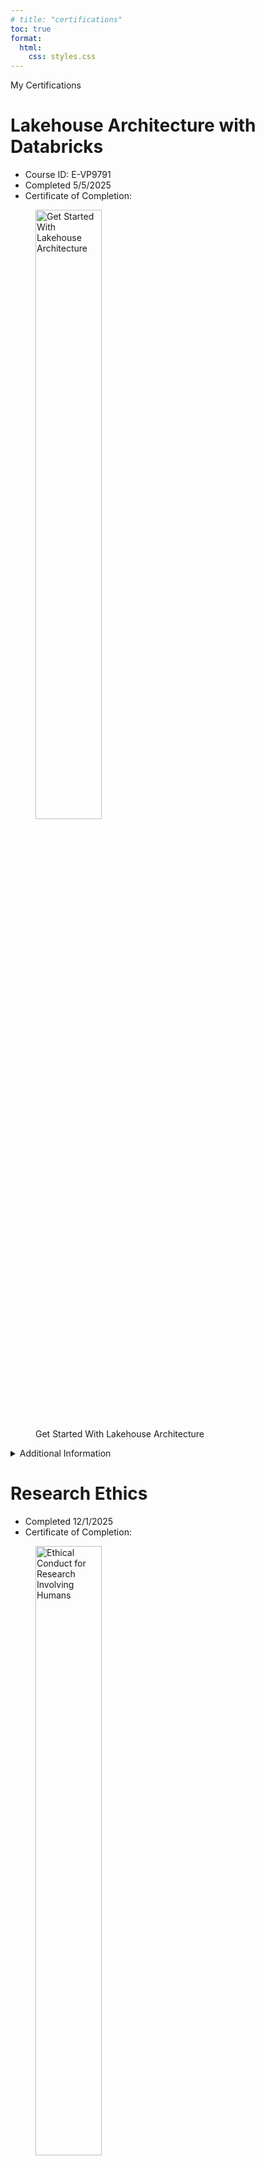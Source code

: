 ```yaml
---
# title: "certifications"
toc: true
format:
  html:
    css: styles.css
---
```


<div class="centered-title">My Certifications</div>

# Lakehouse Architecture with Databricks

* Course ID: E-VP9791
* Completed 5/5/2025
* Certificate of Completion:

![Get Started With Lakehouse Architecture](../outputs/databricks_certificate.png){#img-db-cert width=50%}


<details>
<summary>Additional Information </summary>

<!--See https://customer-academy.databricks.com/learn/mycourses to view the course-->

* See the course here: <https://www.databricks.com/learn/training/get-started-lakehouse-architecture#data-video>
* Learning Objectives:

> Describe the available compute options for workloads performed on the databricks data intelligence platform

> List the products and features databricks offers for different data-centric needs within the databricks platform

> Navigate the databricks workspace UI

> Develop an agreed upon set of terminology and concepts for discussing Lakehouse Architecture

> Define the framework of a modern data and AI platform

> Explain the range of functions, capabilities, and use cases for data lakehouses within enterprise businesses.

> Describe the rules that make up the guiding philosophy behind a data lakehouse architecture

> Use the guiding princples of the lakehouse architecture to verify that your organizations data strategy aligns with the vision of the Databricks Data Intelligence Platform.

> Identify the componenets of a lakehouse architecture by reviewing available reference architecture for your given cloud implementation.

> Differentiate between the different roles and responsibilities of Databricks Data Intelligence platform features and products and those provided by the cloud service provider in a lakehouse architecture.

> Describe the well-architected framework adopted by the three largest cloud service providers.

> Explain how Databricks has adapted and built upon the cloud well-architected framework for the well-architected lakehouse framework.

> List the seven pillars of the well-architected lakehouse framework.

</details>


# Research Ethics

* Completed 12/1/2025
* Certificate of Completion:

![Ethical Conduct for Research Involving Humans](../outputs/tcps2_core_certificate.png){#img-tcps-cert width=50%}

# Additional Courses

* [Get started with Azure DevOps](https://learn.microsoft.com/en-us/training/paths/evolve-your-devops-practices/)

* [Get started with Microsoft Fabric](https://learn.microsoft.com/en-us/training/paths/get-started-fabric/)

* [Implement a data engineering solution with Azure Databricks](https://learn.microsoft.com/en-us/training/paths/azure-databricks-data-engineer/)

* [Implement Generative AI engineering with Azure Databricks](https://learn.microsoft.com/en-us/training/paths/implement-generative-ai-engineering-azure-databricks/)

